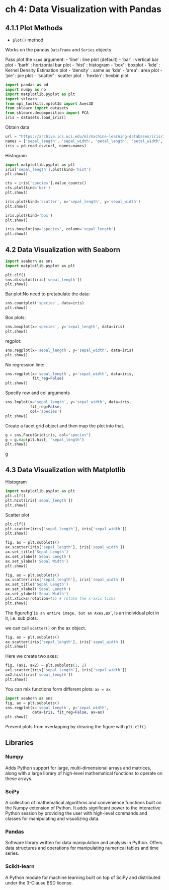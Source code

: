 # ch 4: Data Visualization with Pandas

## 4.1.1 Plot Methods

- `plot()` method

Works on the pandas `DataFrame` and `Series` objects

Pass plot the `kind` argument:
- 'line' : line plot (default)
- 'bar' : vertical bar plot
- 'barh' : horizontal bar plot
- 'hist' : histogram
- 'box' : boxplot
- 'kde' : Kernel Density Estimation plot
- 'density' : same as ‘kde’
- 'area' : area plot
- 'pie' : pie plot
- 'scatter' : scatter plot
- 'hexbin' : hexbin plot

```python
import pandas as pd
import numpy as np
import matplotlib.pyplot as plt
import sklearn
from mpl_toolkits.mplot3d import Axes3D
from sklearn import datasets
from sklearn.decomposition import PCA
iris = datasets.load_iris()
```


Obtain data

```python
url = "https://archive.ics.uci.edu/ml/machine-learning-databases/iris/iris.data"
names = ['sepal_length', 'sepal_width', 'petal_length', 'petal_width', 'species']
iris = pd.read_csv(url, names=names)
```

Histogram


```python
import matplotlib.pyplot as plt
iris['sepal_length'].plot(kind='hist')
plt.show()
```



```python
cts = iris['species'].value_counts()
cts.plot(kind='bar')
plt.show()
```


```python
iris.plot(kind='scatter', x='sepal_length', y='sepal_width')
plt.show()
```

```python
iris.plot(kind='box')
plt.show()
```

```python
iris.boxplot(by='species', column='sepal_length')
plt.show()
```



## 4.2 Data Visualization with Seaborn

```python
import seaborn as sns
import matplotlib.pyplot as plt

plt.clf()
sns.distplot(iris['sepal_length'])
plt.show()
```

Bar plot:No need to pretabulate the data:

```python
sns.countplot('species', data=iris)
plt.show()
```

Box plots:

```python
sns.boxplot(x='species', y='sepal_length', data=iris)
plt.show()
```

regplot:

```python
sns.regplot(x='sepal_length', y='sepal_width', data=iris)
plt.show()
```


No regression line:

```python
sns.regplot(x='sepal_length', y='sepal_width', data=iris,
            fit_reg=False)
plt.show()
```

Specify row and col arguments

```python
sns.lmplot(x='sepal_length', y='sepal_width', data=iris,
           fit_reg=False,
           col='species')
plt.show()
```

Create a facet grid object and then map the plot into that.

```python
g = sns.FacetGrid(iris, col="species")
g = g.map(plt.hist, "sepal_length")
plt.show()
```

g

## 4.3 Data Visualization with Matplotlib

Histogram

```python
import matplotlib.pyplot as plt
plt.clf()
plt.hist(iris['sepal_length'])
plt.show()
```

Scatter plot

```python
plt.clf()
plt.scatter(iris['sepal_length'], iris['sepal_width'])
plt.show()
```


```python
fig, ax = plt.subplots()
ax.scatter(iris['sepal_length'], iris['sepal_width'])
ax.set_title('Sepal Length')
ax.set_xlabel('Sepal Length')
ax.set_ylabel('Sepal Width')
plt.show()
```


```python
fig, ax = plt.subplots()
ax.scatter(iris['sepal_length'], iris['sepal_width'])
ax.set_title('Sepal Length')
ax.set_xlabel('Sepal Length')
ax.set_ylabel('Sepal Width')
plt.xticks(rotation=45) # rotate the x-axis ticks
plt.show()
```

The figure` `fig`` is an entire image, but an Axes, `ax`,  is an individual plot in it, i.e. sub plots.

we can call `scatter()` on the ax object.

```python
fig, ax = plt.subplots()
ax.scatter(iris['sepal_length'], iris['sepal_width'])
plt.show()
```

Here we create two axes:

```python
fig, (ax1, ax2) = plt.subplots(1, 2)
ax1.scatter(iris['sepal_length'], iris['sepal_width'])
ax2.hist(iris['sepal_length'])
plt.show()
```

You can mix functions form different plots: `ax = ax`

```python
import seaborn as sns
fig, ax = plt.subplots()
sns.regplot(x='sepal_length', y='sepal_width',
            data=iris, fit_reg=False, ax=ax)
plt.show()
```

Prevent plots from overlapping by clearing the figure with `plt.clf()`.

## Libraries

### Numpy
Adds Python support for large, multi-dimensional arrays and matrices, along with a large library of high-level mathematical functions to operate on these arrays.

### SciPy
A collection of mathematical algorithms and convenience functions built on the Numpy extension of Python. It adds significant power to the interactive Python session by providing the user with high-level commands and classes for manipulating and visualizing data.

### Pandas
Software library written for data manipulation and analysis in Python. Offers data structures and operations for manipulating numerical tables and time series.

### Scikit-learn
A Python module for machine learning built on top of SciPy and distributed under the 3-Clause BSD license.

